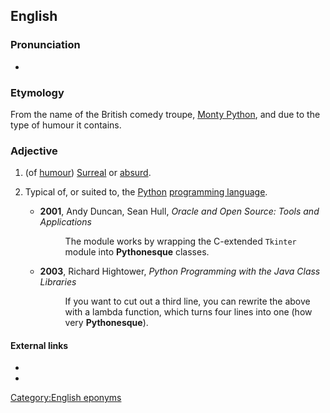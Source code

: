 ==English==

===Pronunciation===
*{{audio|en-uk-Pythonesque.ogg|Audio (UK)}}

===Etymology===
From the name of the British comedy troupe, [[Monty Python]], and due to the type of humour it contains.

===Adjective===
{{en-adj}}

# (of [[humour]]) [[surreal|Surreal]] or [[absurd]].
# {{computing|informal}} Typical of, or suited to, the [[Python]] [[programming language]].
#* '''2001''', Andy Duncan, Sean Hull, ''Oracle and Open Source: Tools and Applications''
#*: The module works by wrapping the C-extended <code>Tkinter</code> module into '''Pythonesque''' classes.
#* '''2003''', Richard Hightower, ''Python Programming with the Java Class Libraries''
#*: If you want to cut out a third line, you can rewrite the above with a lambda function, which turns four lines into one (how very '''Pythonesque''').

====External links====
* {{pedialite|Monty Python}}
* {{pedialite|Monty Python's Flying Circus}}
[[Category:English eponyms]]